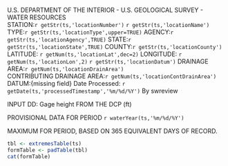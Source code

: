 U.S. DEPARTMENT OF THE INTERIOR - U.S. GEOLOGICAL SURVEY - WATER RESOURCES  
STATION:`r getStr(ts,'locationNumber')` `r getStr(ts,'locationName')` TYPE:`r getStr(ts,'locationType',upper=TRUE)` AGENCY:`r getStr(ts,'locationAgency',TRUE)` STATE:`r getStr(ts,'locationState',TRUE)` COUNTY:`r getStr(ts,'locationCounty')`  
LATITUDE: `r getNum(ts,'locationLat',dec=2)` LONGITUDE: `r getNum(ts,'locationLon',2)` `r getStr(ts,'locationDatum')` DRAINAGE AREA:`r getNum(ts,'locationDrainArea')`  
CONTRIBUTING DRAINAGE AREA:`r getNum(ts,'locationContDrainArea')` DATUM:{missing field}
 Date Processed: `r getDate(ts,'processedTimestamp','%m/%d/%Y')` By swreview  
   
 INPUT DD: Gage height FROM THE DCP (ft)
   
 PROVISIONAL DATA FOR PERIOD `r waterYear(ts,'%m/%d/%Y')`
   
 MAXIMUM FOR PERIOD, BASED ON 365 EQUIVALENT DAYS OF RECORD.  
   
```r
tbl <- extremesTable(ts)
formTable <- padTable(tbl)
cat(formTable)
```

